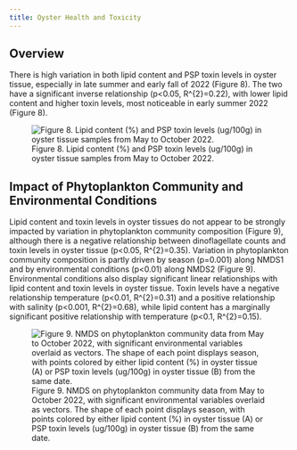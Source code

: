 ```yaml
---
title: Oyster Health and Toxicity
---
```


## Overview 

There is high variation in both lipid content and PSP toxin levels in oyster tissue, especially in late summer and early fall of 2022 (Figure 8). The two have a significant inverse relationship (p<0.05, R^{2}=0.22), with lower lipid content and higher toxin levels, most noticeable in early summer 2022 (Figure 8).

![Figure 8. Lipid content (%) and PSP toxin levels (ug/100g) in oyster tissue samples from May to October 2022.](https://user-images.githubusercontent.com/67389727/203628662-dfa3cf48-b82a-4c88-be9c-17e6dee696cb.jpg)

## Impact of Phytoplankton Community and Environmental Conditions

Lipid content and toxin levels in oyster tissues do not appear to be strongly impacted by variation in phytoplankton community composition (Figure 9), although there is a negative relationship between dinoflagellate counts and toxin levels in oyster tissue (p<0.05, R^{2}=0.35). Variation in phytoplankton community composition is partly driven by season (p=0.001) along NMDS1 and by environmental conditions (p<0.01) along NMDS2 (Figure 9). Environmental conditions also display significant linear relationships with lipid content and toxin levels in oyster tissue. Toxin levels have a negative relationship temperature (p<0.01, R^{2}=0.31) and a positive relationship with salinity (p<0.001, R^{2}=0.68), while lipid content has a marginally significant positive relationship with temperature (p<0.1, R^{2}=0.15).

![Figure 9. NMDS on phytoplankton community data from May to October 2022, with significant environmental variables overlaid as vectors. The shape of each point displays season, with points colored by either lipid content (%) in oyster tissue (A) or PSP toxin levels (ug/100g) in oyster tissue (B) from the same date.](https://user-images.githubusercontent.com/67389727/203434646-553617a4-1247-4735-a662-41542e958c66.jpg)
